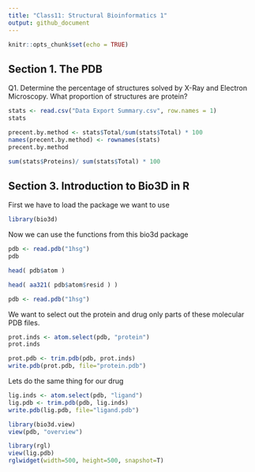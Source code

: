 ```yaml
---
title: "Class11: Structural Bioinformatics 1"
output: github_document
---
```


```r
knitr::opts_chunk$set(echo = TRUE)
```

## Section 1. The PDB 

Q1. Determine the percentage of structures solved by X-Ray and Electron Microscopy. What proportion of structures are protein?

```r
stats <- read.csv("Data Export Summary.csv", row.names = 1)
stats
```

```r
precent.by.method <- stats$Total/sum(stats$Total) * 100
names(precent.by.method) <- rownames(stats)
precent.by.method
```

```r
sum(stats$Proteins)/ sum(stats$Total) * 100
```

## Section 3. Introduction to Bio3D in R

First we have to load the package we want to use

```r
library(bio3d)
```

Now we can use the functions from this bio3d package


```r
pdb <- read.pdb("1hsg")
pdb
```

```r
head( pdb$atom )
```

```r
head( aa321( pdb$atom$resid ) )
```

```r
pdb <- read.pdb("1hsg")
```

We want to select out the protein and drug only parts of these molecular PDB files.

```r
prot.inds <- atom.select(pdb, "protein")
prot.inds
```

```r
prot.pdb <- trim.pdb(pdb, prot.inds)
write.pdb(prot.pdb, file="protein.pdb")
```

Lets do the same thing for our drug

```r
lig.inds <- atom.select(pdb, "ligand")
lig.pdb <- trim.pdb(pdb, lig.inds)
write.pdb(lig.pdb, file="ligand.pdb")
```

```r
library(bio3d.view)
view(pdb, "overview")
```

```r
library(rgl)
view(lig.pdb)
rglwidget(width=500, height=500, snapshot=T)
```

